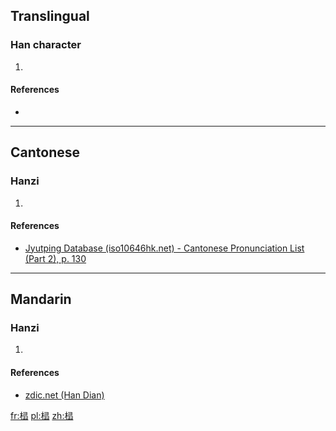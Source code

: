 ==Translingual==

===Han character===
{{Han char|rn=75|rad=木|as=09|sn=13|four=|canj=DSMS}}

# {{defn|Han|sort=木09}}

====References====
* {{Han ref|kx=0542.191|dj=0930.271|hdz=21256.071|uh=698B|ud=27019}}

----

==Cantonese==

===Hanzi===
{{yue-hanzi|jyut=[[song1]]|y=song1}}

# {{defn|lang=yue|sort=木09}}

====References====
*[http://www.iso10646hk.net/jp/document/download.jsp Jyutping Database (iso10646hk.net) - Cantonese Pronunciation List (Part 2), p. 130]

----

==Mandarin==

===Hanzi===
{{cmn-hanzi|pin=[[chū]] ([[chu1]])|wg=ch'u<sup>1</sup>}}

# {{defn|lang=cmn|sort=木09}}

====References====
*[http://www.zdic.net/z/1c/js/698B.htm zdic.net (Han Dian)]

[[fr:榋]]
[[pl:榋]]
[[zh:榋]]